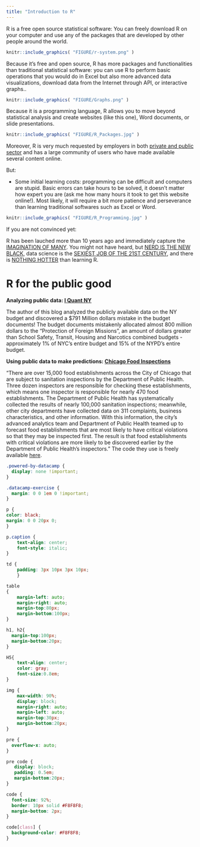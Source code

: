 ```yaml
---
title: "Introduction to R"
---
```


R is a free open source statistical software: You can freely download R on your computer and use any of the packages that are developed by other people around the world.

```r
knitr::include_graphics( "FIGURE/r-system.png" )
```

Because it's free and open source, R has more packages and functionalities than traditional statistical software: you can use R to perform basic operations that you would do in Excel but also more advanced data visualizations, download data from the Internet through API, or interactive graphs.. 

```r
knitr::include_graphics( "FIGURE/Graphs.png" )
```

Because it is a programming language, R allows you to move beyond statistical analysis and create websites (like this one), Word documents, or slide presentations. 

```r
knitr::include_graphics( "FIGURE/R_Packages.jpg" )
```

Moreover, R is very much requested by employers in both [private and public sector](https://blog.revolutionanalytics.com/2014/05/companies-using-r-in-2014.html) and has a large community of users who have made available several content online.

But:

- Some initial learning costs: programming can be difficult and computers are stupid. Basic errors can take hours to be solved, it doesn't matter how expert you are (ask me how many hours it took to get this website online!). Most likely, it will require a bit more patience and perseverance than learning traditional softwares such as Excel or Word.

```r
knitr::include_graphics( "FIGURE/R_Programming.jpg" )
```

If you are not convinced yet:

R has been lauched more than 10 years ago and immediately capture the [IMAGINATION OF MANY](https://www.nytimes.com/2009/01/07/technology/business-computing/07program.html). You might not have heard, but [NERD IS THE NEW BLACK](https://www.wsj.com/articles/SB10001424127887323478304578332850293360468), data science is the [SEXIEST JOB OF THE 21ST CENTURY](https://hbr.org/2012/10/data-scientist-the-sexiest-job-of-the-21st-century), and there is [NOTHING HOTTER](https://blog.revolutionanalytics.com/2015/01/r-is-still-hot-and-getting-hotter.html) than learning R.

# R for the public good

**Analyzing public data: [I Quant NY](https://iquantny.tumblr.com/)**

The author of this blog analyzed the publicly available data on the NY budget and discovered a $791 Million dollars mistake in the budget documents! The budget documents mistakenly allocated almost 800 million dollars to the "Protection of Foreign Missions", an amount of dollars greater than School Safety, Transit, Housing and Narcotics combined budgets - approximately 1% of NYC’s entire budget and 15% of the NYPD’s entire budget.     

**Using public data to make predictions: [Chicago Food Inspections](https://chicago.github.io/food-inspections-evaluation/)**

"There are over 15,000 food establishments across the City of Chicago that are subject to sanitation inspections by the Department of Public Health. Three dozen inspectors are responsible for checking these establishments, which means one inspector is responsible for nearly 470 food establishments. The Department of Public Health has systematically collected the results of nearly 100,000 sanitation inspections; meanwhile, other city departments have collected data on 311 complaints, business characteristics, and other information. With this information, the city's advanced analytics team and Department of Public Health teamed up to forecast food establishments that are most likely to have critical violations so that they may be inspected first. The result is that food establishments with critical violations are more likely to be discovered earlier by the Department of Public Health's inspectors." The code they use is freely available [here](https://github.com/chicago/food-inspections-evaluation/).


```css

.powered-by-datacamp {
  display: none !important;
}

.datacamp-exercise {
  margin: 0 0 1em 0 !important;
}

p {
color: black;
margin: 0 0 20px 0;
}

p.caption {
    text-align: center;
    font-style: italic;
}

td {
    padding: 3px 10px 3px 10px;
    }

table
{ 
    margin-left: auto;
    margin-right: auto;
    margin-top:80px;
    margin-bottom:100px;
}

h1, h2{
  margin-top:100px;
  margin-bottom:20px;
}

H5{
    text-align: center;
    color: gray;
    font-size:0.8em;
}

img {
    max-width: 90%;
    display: block;
    margin-right: auto;
    margin-left: auto;
    margin-top:30px;
    margin-bottom:20px;
}

pre {
  overflow-x: auto;
}

pre code {
   display: block; 
   padding: 0.5em;
   margin-bottom:20px;
}

code {
  font-size: 92%;
  border: 10px solid #F8F8F8;
  margin-bottom: 2px;
}

code[class] {
  background-color: #F8F8F8;
}

```
